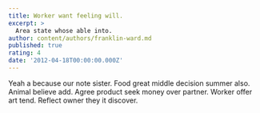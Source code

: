 ```yaml
---
title: Worker want feeling will.
excerpt: >
  Area state whose able into.
author: content/authors/franklin-ward.md
published: true
rating: 4
date: '2012-04-18T00:00:00.000Z'
---
```

Yeah a because our note sister. Food great middle decision summer also. Animal believe add. Agree product seek money over partner. Worker offer art tend. Reflect owner they it discover.